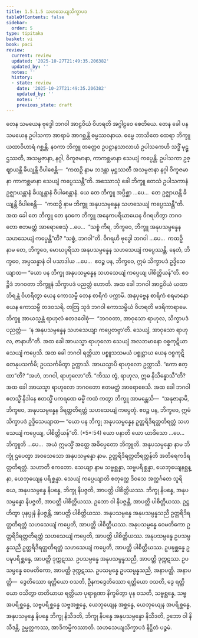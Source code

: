 ```yaml
---
title: 1.5.1.5 သဟသေယျသိက္ခာပဒ
tableOfContents: false
sidebar:
  order: 5
type: tipitaka
basket: vi
book: paci
review:
  current: review
  updated: '2025-10-27T21:49:35.206382'
  updated_by: ''
  notes: ''
  history:
  - state: review
    date: '2025-10-27T21:49:35.206382'
    updated_by: ''
    notes: ''
    previous_state: draft
---
```



<ReviewStatus review={frontmatter.review} showDetails={true} />

<HypothesisAnnotation frontmatter={frontmatter} />

<DynamicBreadcrumb />

<Division number="49" book="paci" e="ch" v="2" p="26">

<Paragraph number="164" book="paci">
တေန သမယေန ဗုဒ္ဓေါ ဘဂဝါ အာဠဝိယံ ဝိဟရတိ အဂ္ဂါဠဝေ စေတိယေ. တေန ခေါ ပန သမယေန ဥပါသကာ အာရာမံ အာဂစ္ဆန္တိ ဓမ္မဿဝနာယ. ဓမ္မေ ဘာသိတေ ထေရာ ဘိက္ခူ ယထာဝိဟာရံ ဂစ္ဆန္တိ. နဝကာ ဘိက္ခူ တတ္ထေဝ ဥပဋ္ဌာနသာလာယံ ဥပါသကေဟိ သဒ္ဓိံ မုဋ္ဌဿတီ, အသမ္ပဇာနာ, နဂ္ဂါ, ဝိကူဇမာနာ, ကာကစ္ဆမာနာ သေယျံ ကပ္ပေန္တိ. ဥပါသကာ ဥဇ္ဈာယန္တိ ခိယျန္တိ ဝိပါစေန္တိ—  “ကထဉှိ နာမ ဘဒန္တာ မုဋ္ဌဿတီ အသမ္ပဇာနာ နဂ္ဂါ ဝိကူဇမာနာ ကာကစ္ဆမာနာ သေယျံ ကပ္ပေဿန္တီ”တိ.
</Paragraph>

<Paragraph number="165" book="paci">
အဿောသုံ ခေါ ဘိက္ခူ တေသံ ဥပါသကာနံ ဥဇ္ဈာယန္တာနံ ခိယျန္တာနံ ဝိပါစေန္တာနံ. ယေ တေ ဘိက္ခူ အပ္ပိစ္ဆာ …ပေ…  တေ ဥဇ္ဈာယန္တိ ခိယျန္တိ ဝိပါစေန္တိ—  “ကထဉှိ နာမ ဘိက္ခူ အနုပသမ္ပန္နေန သဟသေယျံ ကပ္ပေဿန္တီ”တိ.
</Paragraph>

<Paragraph number="166" book="paci">
အထ ခေါ တေ ဘိက္ခူ တေ နဝကေ ဘိက္ခူ အနေကပရိယာယေန ဝိဂရဟိတွာ ဘဂဝတော ဧတမတ္ထံ အာရောစေသုံ …ပေ…  “သစ္စံ ကိရ, ဘိက္ခဝေ, ဘိက္ခူ အနုပသမ္ပန္နေန သဟသေယျံ ကပ္ပေန္တီ”တိ? “သစ္စံ, ဘဂဝါ”တိ. ဝိဂရဟိ ဗုဒ္ဓေါ ဘဂဝါ …ပေ…  ကထဉှိ နာမ တေ, ဘိက္ခဝေ, မောဃပုရိသာ အနုပသမ္ပန္နေန သဟသေယျံ ကပ္ပေဿန္တိ. နေတံ, ဘိက္ခဝေ, အပ္ပသန္နာနံ ဝါ ပသာဒါယ …ပေ…  ဧဝဉ္စ ပန, ဘိက္ခဝေ, ဣမံ သိက္ခာပဒံ ဥဒ္ဒိသေယျာထ—
</Paragraph>

<Paragraph number="167" book="paci">
<Emphasis>“ယော ပန ဘိက္ခု အနုပသမ္ပန္နေန သဟသေယျံ ကပ္ပေယျ ပါစိတ္တိယန်”</Emphasis>တိ.
</Paragraph>

<Paragraph number="168" book="paci">
ဧဝဉ္စိဒံ ဘဂဝတာ ဘိက္ခူနံ သိက္ခာပဒံ ပညတ္တံ ဟောတိ.
</Paragraph>

</Division>
<Division number="50" book="paci" e="ch" v="2" p="27">

<Paragraph number="169" book="paci">
အထ ခေါ ဘဂဝါ အာဠဝိယံ ယထာဘိရန္တံ ဝိဟရိတွာ ယေန ကောသမ္ဗီ တေန စာရိကံ ပက္ကာမိ. အနုပုဗ္ဗေန စာရိကံ စရမာနော ယေန ကောသမ္ဗီ တဒဝသရိ. တတြ သုဒံ ဘဂဝါ ကောသမ္ဗိယံ ဝိဟရတိ ဗဒရိကာရာမေ. ဘိက္ခူ အာယသ္မန္တံ ရာဟုလံ ဧတဒဝေါစုံ—  “ဘဂဝတာ, အာဝုသော ရာဟုလ, သိက္ခာပဒံ ပညတ္တံ—  ‘န အနုပသမ္ပန္နေန သဟသေယျာ ကပ္ပေတဗ္ဗာ’တိ. သေယျံ, အာဝုသော ရာဟုလ, ဇာနာဟီ”တိ. အထ ခေါ အာယသ္မာ ရာဟုလော သေယျံ အလဘမာနော ဝစ္စကုဋိယာ သေယျံ ကပ္ပေသိ. အထ ခေါ ဘဂဝါ ရတ္တိယာ ပစ္စူသသမယံ ပစ္စုဋ္ဌာယ ယေန ဝစ္စကုဋိ တေနုပသင်္ကမိ; ဥပသင်္ကမိတွာ ဥက္ကာသိ. အာယသ္မာပိ ရာဟုလော ဥက္ကာသိ. “ကော ဧတ္ထာ”တိ? “အဟံ, ဘဂဝါ, ရာဟုလော”တိ. “ကိဿ တွံ, ရာဟုလ, ဣဓ နိသိန္နောသီ”တိ?
</Paragraph>

<Paragraph number="170" book="paci">
အထ ခေါ အာယသ္မာ ရာဟုလော ဘဂဝတော ဧတမတ္ထံ အာရောစေသိ. အထ ခေါ ဘဂဝါ ဧတသ္မိံ နိဒါနေ ဧတသ္မိံ ပကရဏေ ဓမ္မိံ ကထံ ကတွာ ဘိက္ခူ အာမန္တေသိ—  “အနုဇာနာမိ, ဘိက္ခဝေ, အနုပသမ္ပန္နေန ဒိရတ္တတိရတ္တံ သဟသေယျံ ကပ္ပေတုံ. ဧဝဉ္စ ပန, ဘိက္ခဝေ, ဣမံ သိက္ခာပဒံ ဥဒ္ဒိသေယျာထ—
</Paragraph>

</Division>
<Division number="51" book="paci" e="ch" v="2" p="27">

<Paragraph number="171" book="paci">
<Emphasis>“ယော ပန ဘိက္ခု အနုပသမ္ပန္နေန ဥတ္တရိဒိရတ္တတိရတ္တံ သဟသေယျံ ကပ္ပေယျ, ပါစိတ္တိယန်”</Emphasis>တိ. (*5*:<Emphasis>54</Emphasis>)
</Paragraph>

</Division>
<Division number="52" book="paci" e="ch" v="2" p="27">

<Paragraph number="172" book="paci">
<Emphasis>ယော ပနာ</Emphasis>တိ ယော ယာဒိသော …ပေ…  <Emphasis>ဘိက္ခူ</Emphasis>တိ …ပေ…  အယံ ဣမသ္မိံ အတ္ထေ အဓိပ္ပေတော ဘိက္ခူတိ.
</Paragraph>

<Paragraph number="173" book="paci">
<Emphasis>အနုပသမ္ပန္နော</Emphasis> နာမ ဘိက္ခုံ ဌပေတွာ အဝသေသော အနုပသမ္ပန္နော နာမ.
</Paragraph>

<Paragraph number="174" book="paci">
<Emphasis>ဥတ္တရိဒိရတ္တတိရတ္တန်</Emphasis>တိ အတိရေကဒိရတ္တတိရတ္တံ.
</Paragraph>

<Paragraph number="175" book="paci">
<Emphasis>သဟာ</Emphasis>တိ ဧကတော.
</Paragraph>

<Paragraph number="176" book="paci">
<Emphasis>သေယျာ</Emphasis> နာမ သဗ္ဗစ္ဆန္နာ, သဗ္ဗပရိစ္ဆန္နာ, ယေဘုယျေနစ္ဆန္နာ, ယေဘုယျေန ပရိစ္ဆန္နာ.
</Paragraph>

<Paragraph number="177" book="paci">
<Emphasis>သေယျံ ကပ္ပေယျာ</Emphasis>တိ စတုတ္ထေ ဒိဝသေ အတ္ထင်္ဂတေ သူရိယေ, အနုပသမ္ပန္နေ နိပန္နေ, ဘိက္ခု နိပဇ္ဇတိ, အာပတ္တိ ပါစိတ္တိယဿ. ဘိက္ခု နိပန္နေ, အနုပသမ္ပန္နော နိပဇ္ဇတိ, အာပတ္တိ ပါစိတ္တိယဿ. ဥဘော ဝါ နိပဇ္ဇန္တိ, အာပတ္တိ ပါစိတ္တိယဿ. ဥဋ္ဌဟိတွာ ပုနပ္ပုနံ နိပဇ္ဇန္တိ, အာပတ္တိ ပါစိတ္တိယဿ.
</Paragraph>

</Division>
<Division number="53" book="paci" e="ch" v="2" p="28">

<Paragraph number="178" book="paci">
အနုပသမ္ပန္နေ အနုပသမ္ပန္နသညီ ဥတ္တရိဒိရတ္တတိရတ္တံ သဟသေယျံ ကပ္ပေတိ, အာပတ္တိ ပါစိတ္တိယဿ. အနုပသမ္ပန္နေ ဝေမတိကော ဥတ္တရိဒိရတ္တတိရတ္တံ သဟသေယျံ ကပ္ပေတိ, အာပတ္တိ ပါစိတ္တိယဿ. အနုပသမ္ပန္နေ ဥပသမ္ပန္နသညီ ဥတ္တရိဒိရတ္တတိရတ္တံ သဟသေယျံ ကပ္ပေတိ, အာပတ္တိ ပါစိတ္တိယဿ.
</Paragraph>

<Paragraph number="179" book="paci">
ဥပဍ္ဎစ္ဆန္နေ ဥပဍ္ဎပရိစ္ဆန္နေ, အာပတ္တိ ဒုက္ကဋဿ. ဥပသမ္ပန္နေ အနုပသမ္ပန္နသညီ, အာပတ္တိ ဒုက္ကဋဿ. ဥပသမ္ပန္နေ ဝေမတိကော, အာပတ္တိ ဒုက္ကဋဿ. ဥပသမ္ပန္နေ ဥပသမ္ပန္နသညီ, အနာပတ္တိ.
</Paragraph>

</Division>
<Division number="54" book="paci" e="ch" v="2" p="28">

<Paragraph number="180" book="paci">
အနာပတ္တိ—  ဒွေတိဿော ရတ္တိယော ဝသတိ, ဦနကဒွေတိဿော ရတ္တိယော ဝသတိ, ဒွေ ရတ္တိယော ဝသိတွာ တတိယာယ ရတ္တိယာ ပုရာရုဏာ နိက္ခမိတွာ ပုန ဝသတိ, သဗ္ဗစ္ဆန္နေ, သဗ္ဗအပရိစ္ဆန္နေ, သဗ္ဗပရိစ္ဆန္နေ သဗ္ဗအစ္ဆန္နေ, ယေဘုယျေန အစ္ဆန္နေ, ယေဘုယျေန အပရိစ္ဆန္နေ, အနုပသမ္ပန္နေ နိပန္နေ ဘိက္ခု နိသီဒတိ, ဘိက္ခု နိပန္နေ အနုပသမ္ပန္နော နိသီဒတိ, ဥဘော ဝါ နိသီဒန္တိ, ဥမ္မတ္တကဿ, အာဒိကမ္မိကဿာတိ.

</Paragraph>
</Division>

<Paragraph number="181" type="center" book="paci">
သဟသေယျသိက္ခာပဒံ နိဋ္ဌိတံ ပဉ္စမံ.
</Paragraph>